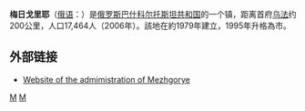 '''梅日戈里耶'''（[[俄语|俄语]]：'''{{lang|ru|Межгорье}}'''）是[[俄罗斯|俄罗斯]][[巴什科尔托斯坦共和国|巴什科尔托斯坦共和国]]的一个镇，距离首府[[乌法|乌法]]约200公里，人口17,464人（2006年）。該地在約1979年建立，1995年升格為市。

==外部链接==
*[https://web.archive.org/web/20170505155858/http://mezhgorie.ru/ Website of the admimistration of Mezhgorye] {{ru icon}}

{{Closed cities of Russia}}
{{巴什科爾托斯坦共和國行政區劃}}

[[Category:保密行政區|М]]
[[Category:巴什科尔托斯坦共和国城市|М]]

{{Russia-geo-stub}}